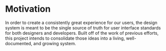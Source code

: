 
<Meta title="Documentation/Motivation" />

# Motivation

In order to create a consistently great experience for our users, the design system is meant to be the single source of truth for user interface standards for both designers and developers. Built off of the work of previous efforts, this project intends to consolidate those ideas into a living, well-documented, and growing system.
